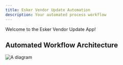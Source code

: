 ```yaml
---
title: Esker Vendor Update Automation
description: Your automated process workflow
---
```


Welcome to the Esker Vendor Update App!

## Automated Workflow Architecture


<Image
  src="/images/diagram.JPG"
  alt="A diagram"
  width={700}
  height={400}
/>

<Cards>
	<Card title="Learn more about this App" href="https://youtu.be/l_TAv8QDXvE?si=Y2uvt1zMcibGcKwL"/>
<Card title="Learn more about Esker" href="https://notebooklm.google.com/notebook/744a8304-aa83-4a99-9d5b-6f8aadf63118/audio"/>
</Cards>

